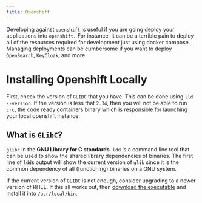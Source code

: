 ```yaml
---
title: Openshift
---
```


Developing against `openshift` is useful if you are going deploy your applications into `openshift.`
For instance, it can be a terrible pain to deploy all of the resources required for development just using docker compose.
Managing deployments can be cumbersome if you want to deploy `OpenSearch`, `KeyCloak`, and more.

# Installing Openshift Locally

First, check the version of `GLIBC` that you have. This can be done using
`lld --version`. If the version is less that `2.34`, then you will not be
able to run `crc`, the code ready containers binary which is responsible for
launching your local openshift instance.

::: { .callout-tip collapse=true }

# What is `GLibC`?

`glibc` in the **GNU Library for C standards**.
`ldd` is a command line tool that can be used to show the shared library dependencies of binaries.
The first line of `ldd`s output will show the current version of `glib` since it is the common dependency of all (functioning) binaries on a GNU system.

:::

If the current version of `GLIBC` is not enough, consider upgrading to a newer version of RHEL.
If this all works out, then [download the executable](https://console.redhat.com/openshift/create/local) and install it into `/usr/local/bin`,
